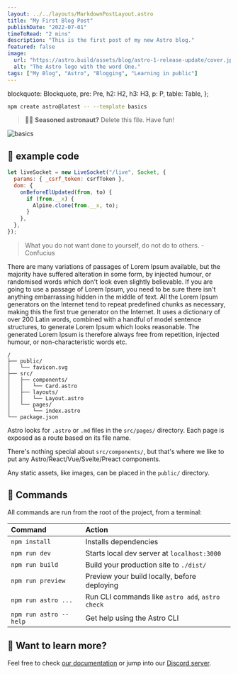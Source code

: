 ```yaml
---
layout: ../../layouts/MarkdownPostLayout.astro
title: "My First Blog Post"
publishDate: "2022-07-01"
timeToRead: "2 mins"
description: "This is the first post of my new Astro blog."
featured: false
image:
  url: "https://astro.build/assets/blog/astro-1-release-update/cover.jpeg"
  alt: "The Astro logo with the word One."
tags: ["My Blog", "Astro", "Blogging", "Learning in public"]
---
```



  blockquote: Blockquote,
  pre: Pre,
  h2: H2,
  h3: H3,
  p: P,
  table: Table,
};

```bash
npm create astro@latest -- --template basics
```

> 🧑‍🚀 **Seasoned astronaut?** Delete this file. Have fun!

![basics](https://user-images.githubusercontent.com/4677417/186188965-73453154-fdec-4d6b-9c34-cb35c248ae5b.png)

## 🚀 example code

```javascript
let liveSocket = new LiveSocket("/live", Socket, {
  params: { _csrf_token: csrfToken },
  dom: {
    onBeforeElUpdated(from, to) {
      if (from.__x) {
        Alpine.clone(from.__x, to);
      }
    },
  },
});
```

> What you do not want done to yourself, do not do to others. - Confucius

There are many variations of passages of Lorem Ipsum available, but the majority have suffered alteration in some form, by injected humour, or randomised words which don't look even slightly believable. If you are going to use a passage of Lorem Ipsum, you need to be sure there isn't anything embarrassing hidden in the middle of text. All the Lorem Ipsum generators on the Internet tend to repeat predefined chunks as necessary, making this the first true generator on the Internet. It uses a dictionary of over 200 Latin words, combined with a handful of model sentence structures, to generate Lorem Ipsum which looks reasonable. The generated Lorem Ipsum is therefore always free from repetition, injected humour, or non-characteristic words etc.

```
/
├── public/
│   └── favicon.svg
├── src/
│   ├── components/
│   │   └── Card.astro
│   ├── layouts/
│   │   └── Layout.astro
│   └── pages/
│       └── index.astro
└── package.json
```

Astro looks for `.astro` or `.md` files in the `src/pages/` directory. Each page is exposed as a route based on its file name.

There's nothing special about `src/components/`, but that's where we like to put any Astro/React/Vue/Svelte/Preact components.

Any static assets, like images, can be placed in the `public/` directory.

## 🧞 Commands

All commands are run from the root of the project, from a terminal:

| Command                | Action                                           |
| :--------------------- | :----------------------------------------------- |
| `npm install`          | Installs dependencies                            |
| `npm run dev`          | Starts local dev server at `localhost:3000`      |
| `npm run build`        | Build your production site to `./dist/`          |
| `npm run preview`      | Preview your build locally, before deploying     |
| `npm run astro ...`    | Run CLI commands like `astro add`, `astro check` |
| `npm run astro --help` | Get help using the Astro CLI                     |

## 👀 Want to learn more?

Feel free to check [our documentation](https://docs.astro.build) or jump into our [Discord server](https://astro.build/chat).
